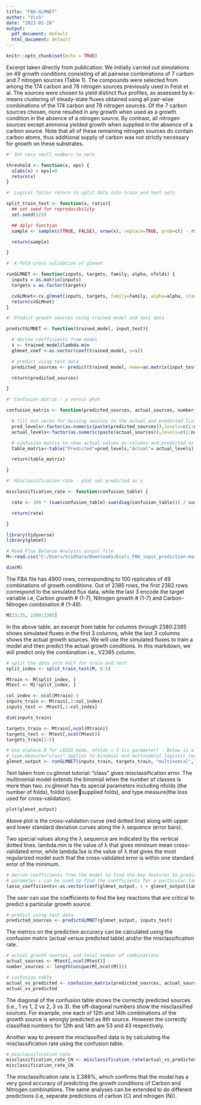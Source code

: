 ---
title: "FBA-GLMNET"
author: "Vish"
date: "2023-01-28"
output:
  pdf_document: default
  html_document: default
---

```{r setup, include=FALSE}
knitr::opts_chunk$set(echo = TRUE)
```

Excerpt taken directly from publication: We initially carried out simulations on 49 growth conditions consisting of all pairwise combinations of 7 carbon and 7 nitrogen sources (Table 1). The compounds were selected from among the 174 carbon and 78 nitrogen sources previously used in Feist et al. The sources were chosen to yield distinct flux profiles, as assessed by k-means clustering of steady-state fluxes obtained using all pair-wise combinations of the 174 carbon and 78 nitrogen sources. Of the 7 carbon sources chosen, none resulted in any growth when used as a growth condition in the absence of a nitrogen source. By contrast, all nitrogen sources except ammonia yielded growth when supplied in the absence of a carbon source. Note that all of these remaining nitrogen sources do contain carbon atoms, thus additional supply of carbon was not strictly necessary for growth on these substrates.


```{r threshold FUNCTION}
#' Set very small numbers to zero

threshold <- function(x, eps) {
  x[abs(x) < eps]=0
  return(x)
}
```

```{r split train and test data FUNCTION}
#' Logical factor return to split data into train and test sets

split_train_test <- function(x, ratio){
  ## set seed for reproducibility
  set.seed(123)

  ## dplyr function
  sample <- sample(c(TRUE, FALSE), nrow(x), replace=TRUE, prob=c(1 - ratio, ratio))

  return(sample)

}
```

```{r cross validation glmnet multinomial classification FUNCTION}
#' K-fold cross validation of glmnet

runGLMNET <- function(inputs, targets, family, alpha, nfolds) {
  inputs = as.matrix(inputs)
  targets = as.factor(targets)

  cvGLMnet<-cv.glmnet(inputs, targets, family=family, alpha=alpha, standardize=TRUE, maxit=900000, type.measure="class", nfolds=nfolds, lambda.min.ratio=0.0002, nlambda=2000)
  return(cvGLMnet)
}
```

```{r predicting sources using test data with trained model FUNCTION}
#' Predict growth sources using trained model and test data

predictGLMNET <- function(trained_model, input_test){

  # derive coefficients from model
  s <- trained_model$lambda.min
  glmnet_coef <-as.vector(coef(trained_model, s=s))

  # predict using test data
  predicted_sources <- predict(trained_model, newx=as.matrix(input_test), type='class', s=s)

  return(predicted_sources)

}
```

```{r confusion table FUNCTION}
#' Confusion matrix - y versus yhat

confusion_matrix <- function(predicted_sources, actual_sources, number_sources){

  # fill out zeros for missing sources in the actual and predicted list
  pred_levels<-factor(as.numeric(paste(predicted_sources)),levels=c(1:number_sources))
  actual_levels<-factor(as.numeric(paste(actual_sources)),levels=c(1:number_sources))

  # confusion matrix to show actual values as columns and predicted as rows
  table_matrix<-table("Predicted"=pred_levels,"Actual"= actual_levels)

  return(table_matrix)

}
```

```{r misclassification rate FUNCTION}
#' Misclassification rate - yhat not predicted as y

misclassification_rate <- function(confusion_table) {

  rate <- 100 * (sum(confusion_table)-sum(diag(confusion_table))) / sum(confusion_table)

  return(rate)

}

```

```{r load required libraries and data}
library(tidyverse)
library(glmnet)

# Read Flux Balance Analysis output file
M<-read.csv("C:/Users/Sridhara/Downloads/Ecoli_FBA_input_prediction-master/Ecoli_FBA_input_prediction-master/Analysis/RawData/FluxData49ReplicatesNoiseLevel1.csv",header=F)

dim(M)
```
The FBA file has 4900 rows, corresponding to 100 replicates of 49 combinations of growth conditions. Out of 2385 rows, the first 2382 rows correspond to the simulated flux data, while the last 3 encode the target variable i.e, Carbon growth # (1-7), Nitrogen growth # (1-7) and Carbon-Nitrogen combination # (1-49). 

```{r data content}
M[23:25, 2380:2385]
```
In the above table, an excerpt from table for columns through 2380:2385 shows simulated fluxes in the first 3 columns, while the last 3 columns shows the actual growth sources. We will use the simulated fluxes to train a model and then predict the actual growth conditions. In this markdown, we will predict only the combination i.e., V2385 column.


```{r split train and test data, and assign inputs and targets}
# split the data into half for train and test
split_index <- split_train_test(M, 0.5)

Mtrain <- M[split_index, ]
Mtest <- M[!split_index, ]

col_index <- ncol(Mtrain)-3
inputs_train <- Mtrain[,1:col_index]
inputs_test <- Mtest[,1:col_index]

dim(inputs_train)
```

```{r actual grwoth sources of train and test data}
targets_train <- Mtrain[,ncol(Mtrain)]
targets_test <- Mtest[,ncol(Mtest)]
targets_train[1:5]
```

```{r build glmnet model with suitable parameters}

# Use alpha=1.0 for LASSO mode, nfolds = 3 (cv parameter) - Below is a k-crossfold validation of glmnet
# type.measure="class" applies to binomial and multinomial logistic regression only
glmnet_output <- runGLMNET(inputs_train, targets_train, "multinomial", 1.0, 3)
```

Text taken from cv.glmnet tutorial:
“class” gives misclassification error.
The multinomial model extends the binomial when the number of classes is more than two.
cv.glmnet has its special parameters including nfolds (the number of folds), foldid (usersupplied folds), and type.measure(the loss used for cross-validation).


```{r show plots of glmnet parameters to see if the model is ready to test}
plot(glmnet_output)
```
Above plot is the cross-validation curve (red dotted line) along with upper and lower standard deviation curves
along the λ sequence (error bars). 

Two special values along the λ sequence are indicated by the vertical
dotted lines. lambda.min is the value of λ that gives minimum mean cross-validated error, while lambda.1se
is the value of λ that gives the most regularized model such that the cross-validated error is within one
standard error of the minimum.


```{r coef}

# derive coefficients from the model to find the key features to predict the targets
# parameter s can be used to find the coefficients for a particular lambda
lasso_coefficients<-as.vector(coef(glmnet_output, s = glmnet_output$lambda.min))
```

The user can use the coefficients to find the key reactions that are critical to predict a particular growth source.

```{r make predictions, and show the confusion matrix and the misclassification rate}
# predict using test data
predicted_sources <- predictGLMNET(glmnet_output, inputs_test)
```

The metrics on the prediction accuracy can be calculated using the confusion matrix (actual versus predicted table) and/or the misclassification rate.

```{r confusion matrix}
# actual growth sources, and total number of combinations
actual_sources <- Mtest[,ncol(Mtest)]
number_sources <- length(unique(M[,ncol(M)]))

# confusion table
actual_vs_predicted <- confusion_matrix(predicted_sources, actual_sources, number_sources)
actual_vs_predicted
```
The diagonal of the confusion table shows the correctly predicted sources (i.e., 1 vs 1, 2 vs 2, 3 vs 3). the off-diagonal numbers show the misclassified sources. For example, one each of 12th and 14th combinations of the growth source is wrongly predicted as 8th source. However the correctly classified numbers for 12th and 14th are 53 and 43 respectively.

Another way to present the misclassified data is by calculating the misclassification rate using the confusion table.
```{r misclassification rate}
# misclassification rate
misclassification_rate_CN <- misclassification_rate(actual_vs_predicted)
misclassification_rate_CN
```
The misclassification rate is 2.388%, which confirms that the model has a very good accuracy of predicting the growth conditions of Carbon and Nitrogen combinations. The same analyses can be extended to do different predictions (i.e, separate predictions of carbon (C) and nitrogen (N)).
